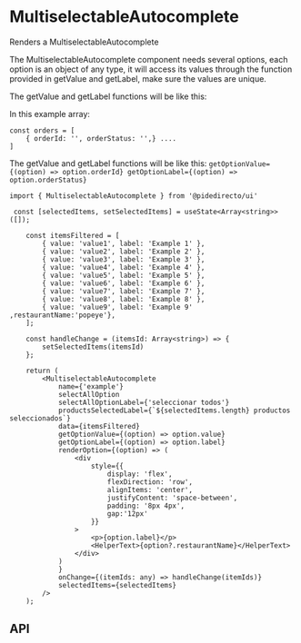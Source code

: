 

<Meta of={MultiselectableAutocompleteStories} />

# MultiselectableAutocomplete

Renders a MultiselectableAutocomplete

<Canvas of={MultiselectableAutocompleteStories.Controlled} />

The MultiselectableAutocomplete component needs several options, each option is an object of any type, it will access its values through the function provided in getValue and getLabel, make sure the values are unique.

The getValue and getLabel functions will be like this:

In this example array:
```
const orders = [
    { orderId: '', orderStatus: '',} ....
]
```
The getValue and getLabel functions will be like this:
`getOptionValue={(option) => option.orderId} getOptionLabel={(option) => option.orderStatus}`

```tsx
import { MultiselectableAutocomplete } from '@pidedirecto/ui'

 const [selectedItems, setSelectedItems] = useState<Array<string>>([]);

    const itemsFiltered = [
        { value: 'value1', label: 'Example 1' },
        { value: 'value2', label: 'Example 2' },
        { value: 'value3', label: 'Example 3' },
        { value: 'value4', label: 'Example 4' },
        { value: 'value5', label: 'Example 5' },
        { value: 'value6', label: 'Example 6' },
        { value: 'value7', label: 'Example 7' },
        { value: 'value8', label: 'Example 8' },
        { value: 'value9', label: 'Example 9' ,restaurantName:'popeye'},
    ];

    const handleChange = (itemsId: Array<string>) => {
        setSelectedItems(itemsId)
    };

    return (
        <MultiselectableAutocomplete
            name={'example'}
            selectAllOption
            selectAllOptionLabel={'seleccionar todos'}
            productsSelectedLabel={`${selectedItems.length} productos seleccionados`}
            data={itemsFiltered}
            getOptionValue={(option) => option.value}
            getOptionLabel={(option) => option.label}
            renderOption={(option) => (
                <div
                    style={{
                        display: 'flex',
                        flexDirection: 'row',
                        alignItems: 'center',
                        justifyContent: 'space-between',
                        padding: '8px 4px',
                        gap:'12px'
                    }}
                >
                    <p>{option.label}</p>
                    <HelperText>{option?.restaurantName}</HelperText>
                </div>
            )
            }
            onChange={(itemIds: any) => handleChange(itemIds)}
            selectedItems={selectedItems}
        />
    );

```

## API

<ArgTypes of={MultiselectableAutocompleteStories} />
